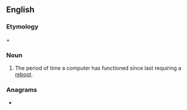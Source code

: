 ==English==

===Etymology===
{{m|en|up||(computing) functional, working|pos=adjective}} + {{m|en|time}}

===Noun===
{{en-noun|~}}

# {{lb|en|computing}} The period of time a computer has functioned since last requiring a [[reboot]].

===Anagrams===
* {{anagrams|en|impute}}